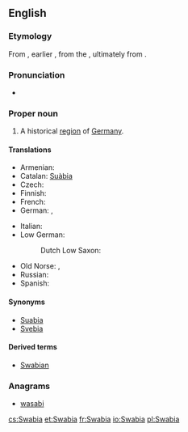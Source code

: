 ==English==
{{wikipedia}}

===Etymology===
From {{etyl|la|en}} {{term|Suābia|lang=la}}, earlier {{term|Suēbia|lang=la}}, from the {{term|Suēbī|lang=la}}, ultimately from {{etyl|gem-pro|en}} {{term/t|gem-pro|*swēbaz}}.

===Pronunciation===
* {{IPA|/ˈsweɪbiə/|lang=en}}

===Proper noun===
{{en-proper noun}}

# {{context|historical|lang=en}} A historical [[region]] of [[Germany]].

====Translations====
{{trans-top|historical region of Germany}}
* Armenian: {{t-|hy|Շվաբիա|tr=Švabia|sc=Armn}}
* Catalan: [[Suàbia]] {{f}}
* Czech: {{t+|cs|Švábsko|n}}
* Finnish: {{t-|fi|Schwaben}}
* French: {{t+|fr|Souabe|f}}
* German: {{t+|de|Schwaben|n}}, {{t-|de|Schwabenland|n}}
{{trans-mid}}
* Italian: {{t-|it|Svevia|f}}
* Low German:
*: Dutch Low Saxon: {{t-|nds-nl|Swoaben}} {{qualifier|Gronings}}
* Old Norse: {{tø|non|Sváfaland|n}}, {{tø|non|Sváfi|m}}
* Russian: {{t-|ru|Шва́бия|f|sc=Cyrl|tr=Švábija}}
* Spanish: {{t-|es|Suabia|f}}
{{trans-bottom}}

====Synonyms====
* [[Suabia]]
* [[Svebia]]

====Derived terms====
* [[Swabian]]

===Anagrams===
* [[wasabi#English|wasabi]]

[[cs:Swabia]]
[[et:Swabia]]
[[fr:Swabia]]
[[io:Swabia]]
[[pl:Swabia]]
